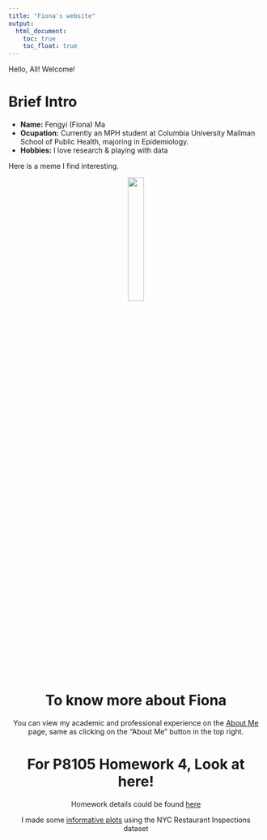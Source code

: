 ```yaml
---
title: "Fiona's website"
output: 
  html_document:
    toc: true
    toc_float: true
---
```

Hello, All! Welcome!

# Brief Intro

- __Name:__ Fengyi (Fiona) Ma
- __Ocupation:__ Currently an MPH student at Columbia University Mailman School of Public Health,  majoring in Epidemiology.
- __Hobbies:__ I love research & playing with data

Here is a meme I find interesting. 

<center>
<img src="memes/me_writing.jpg" style="width:25%; border=10px solid">
<center>

# To know more about Fiona

You can view my academic and professional experience on the [About Me](about.html) page, same as clicking on the "About Me" button in the top right.

# For P8105 Homework 4, Look at here!

Homework details could be found [here](https://p8105.com/homework_4.html)

I made some [informative plots](plotly.html) using the NYC Restaurant Inspections dataset

